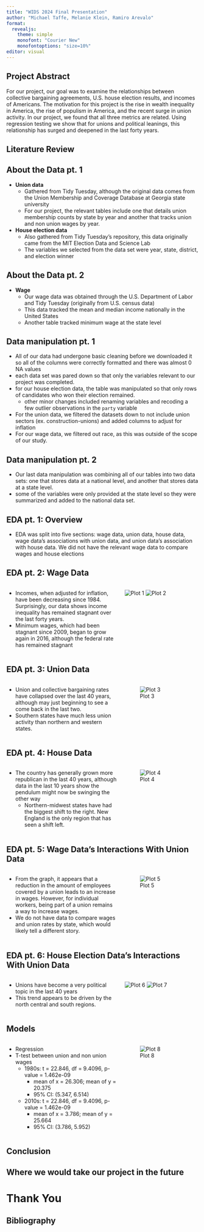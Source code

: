 ```yaml
---
title: "WIDS 2024 Final Presentation"
author: "Michael Taffe, Melanie Klein, Ramiro Arevalo"
format: 
  revealjs:
    theme: simple
    monofont: "Courier New"
    monofontoptions: "size=10%"
editor: visual
---
```


## Project Abstract

For our project, our goal was to examine the relationships between collective bargaining agreements, U.S. house election results, and incomes of Americans. The motivation for this project is the rise in wealth inequality in America, the rise of populism in America, and the recent surge in union activity. In our project, we found that all three metrics are related. Using regression testing we show that for unions and political leanings, this relationship has surged and deepened in the last forty years.

## Literature Review

## About the Data pt. 1 {.smaller}

-   **Union data**
    -   Gathered from Tidy Tuesday, although the original data comes from the Union Membership and Coverage Database at Georgia state university
    -   For our project, the relevant tables include one that details union membership counts by state by year and another that tracks union and non union wages by year.
-   **House election data**
    -   Also gathered from Tidy Tuesday's repository, this data originally came from the MIT Election Data and Science Lab
    -   The variables we selected from the data set were year, state, district, and election winner

## About the Data pt. 2 {.smaller}

-   **Wage**
    -   Our wage data was obtained through the U.S. Department of Labor and Tidy Tuesday (originally from U.S. census data)
    -   This data tracked the mean and median income nationally in the United States
    -   Another table tracked minimum wage at the state level

## Data manipulation pt. 1 {.smaller}

-   All of our data had undergone basic cleaning before we downloaded it so all of the columns were correctly formatted and there was almost 0 NA values
-   each data set was pared down so that only the variables relevant to our project was completed.
-   for our house election data, the table was manipulated so that only rows of candidates who won their election remained.
    -   other minor changes included renaming variables and recoding a few outlier observations in the `party` variable
-   For the union data, we filtered the datasets down to not include union sectors (ex. construction-unions) and added columns to adjust for inflation
-   For our wage data, we filtered out race, as this was outside of the scope of our study.

## Data manipulation pt. 2 {.smaller}

-   Our last data manipulation was combining all of our tables into two data sets: one that stores data at a national level, and another that stores data at a state level.
-   some of the variables were only provided at the state level so they were summarized and added to the national data set.

## EDA pt. 1: Overview {.smaller}

-   EDA was split into five sections: wage data, union data, house data, wage data's associations with union data, and union data's association with house data. We did not have the relevant wage data to compare wages and house elections

## EDA pt. 2: Wage Data {.smaller}

::: columns
::: {.column width="60%"}
-   Incomes, when adjusted for inflation, have been decreasing since 1984. Surprisingly, our data shows income inequality has remained stagnant over the last forty years.
-   Minimum wages, which had been stagnant since 2009, began to grow again in 2016, although the federal rate has remained stagnant
:::

::: {.column width="40%"}
![Plot 1](./Graph_Images/Income_by_year_adj.png)
![Plot 2](./Graph_Images/Eff_wage_by_state.png)
:::
:::

## EDA pt. 3: Union Data {.smaller}

::: columns
::: {.column width="60%"}
-   Union and collective bargaining rates have collapsed over the last 40 years, although may just beginning to see a come back in the last two.
-   Southern states have much less union activity than northern and western states.
:::

::: {.column width="40%"}
![Plot 3](./Graph_Images/States_by_CB.png)
:::
:::

## EDA pt. 4: House Data {.smaller}

::: columns
::: {.column width="60%"}
-   The country has generally grown more republican in the last 40 years, although data in the last 10 years show the pendulum might now be swinging the other way
    -   Northern-midwest states have had the biggest shift to the right. New England is the only region that has seen a shift left.
:::

::: {.column width="40%"}
![Plot 4](./Graph_Images/House_by_year.png)
:::
:::

## EDA pt. 5: Wage Data's Interactions With Union Data {.smaller}

::: columns
::: {.column width="60%"}
-   From the graph, it appears that a reduction in the amount of employees covered by a union leads to an increase in wages. However, for individual workers, being part of a union remains a way to increase wages.
-   We do not have data to compare wages and union rates by state, which would likely tell a different story.
:::

::: {.column width="40%"}
![Plot 5](./Graph_Images/Union_wage_by_decade.png)
:::
:::

## EDA pt. 6: House Election Data's Interactions With Union Data {.smaller}

::: columns
::: {.column width="60%"}
-   Unions have become a very political topic in the last 40 years
-   This trend appears to be driven by the north central and south regions.
:::

::: {.column width="40%"}
![Plot 6](./Graph_Images/CB_by_decade1.png)
![Plot 7](./Graph_Images/CB_by_decade2.png)

:::
:::

## Models {.smaller}
::: columns
::: {.column width="60%"}
-   Regression
- T-test between union and non union wages
  - 1980s: t = 22.846, df = 9.4096, p-value = 1.462e-09
    - mean of x = 26.306;  mean of y = 20.375
    - 95% CI: (5.347, 6.514)
  - 2010s: t = 22.846, df = 9.4096, p-value = 1.462e-09
    - mean of x = 3.786;  mean of y = 25.664
    - 95% CI: (3.786, 5.952)
:::

::: {.column width="40%"}
![Plot 8](./Graph_Images/Regression_plot.png)

:::
:::

## Conclusion {.smaller}

## Where we would take our project in the future {.smaller}

# Thank You

## Bibliography {.smaller}
